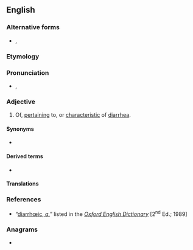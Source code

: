 ==English==

===Alternative forms===
* {{l|en|diarrhoeic}}, {{l|en|diarrhœic}}

===Etymology===
{{suffix|en|diarrhea|ic}}

===Pronunciation===
* {{a|RP}} {{enPR|dīərhēʹĭk}}, {{IPA|en|/daɪəˈɹiːɪk/}}

===Adjective===
{{en-adj|-}}

# {{lb|en|rare}} Of, [[pertain]]ing to, or [[characteristic]] of [[diarrhea]].

====Synonyms====
* {{l|en|diarrheal}}

====Derived terms====
* {{l|en|antidiarrhœic|antidiarrheic}}

====Translations====
{{trans-see|diarrheal}}

===References===
* “<span class="plainlinks">[http://dictionary.oed.com/cgi/entry/50063308 diarrhœic, ''a.'']</span>” listed in the ''[[w:Oxford English Dictionary|Oxford English Dictionary]]'' [2<sup>nd</sup> Ed.; 1989]

===Anagrams===
* {{anagrams|en|a=acdehiirr|archeriid}}
